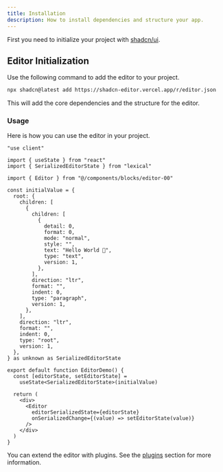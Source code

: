 ```yaml
---
title: Installation
description: How to install dependencies and structure your app.
---
```


First you need to initialize your project with [shadcn/ui](https://ui.shadcn.com/docs/installation).

## Editor Initialization

Use the following command to add the editor to your project.

```bash
npx shadcn@latest add https://shadcn-editor.vercel.app/r/editor.json
```

This will add the core dependencies and the structure for the editor.

### Usage

Here is how you can use the editor in your project.

```tsx
"use client"

import { useState } from "react"
import { SerializedEditorState } from "lexical"

import { Editor } from "@/components/blocks/editor-00"

const initialValue = {
  root: {
    children: [
      {
        children: [
          {
            detail: 0,
            format: 0,
            mode: "normal",
            style: "",
            text: "Hello World 🚀",
            type: "text",
            version: 1,
          },
        ],
        direction: "ltr",
        format: "",
        indent: 0,
        type: "paragraph",
        version: 1,
      },
    ],
    direction: "ltr",
    format: "",
    indent: 0,
    type: "root",
    version: 1,
  },
} as unknown as SerializedEditorState

export default function EditorDemo() {
  const [editorState, setEditorState] =
    useState<SerializedEditorState>(initialValue)

  return (
    <div>
      <Editor
        editorSerializedState={editorState}
        onSerializedChange={(value) => setEditorState(value)}
      />
    </div>
  )
}
```

You can extend the editor with plugins. See the [plugins](/docs/plugins) section for more information.
